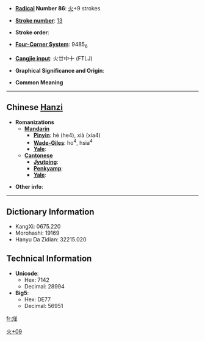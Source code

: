 * '''[[Wiktionary:Chinese radical index| Radical]] Number 86''': [[Wiktionary:Chinese radical index 火|火]]+9 strokes

* '''[[Wiktionary:Chinese total strokes index|Stroke number]]''': [[Wiktionary:Chinese total strokes index 13|13]]

* '''Stroke order''': 

* '''[[Wiktionary:Chinese four corner index|Four-Corner System]]''': 9485<sub>6</sub>

* '''[[Wiktionary:Chinese Cangjie index|Cangjie input]]''': 火廿中十 (FTLJ)

* '''Graphical Significance and Origin''': 

* '''Common Meaning'''

----

== Chinese [[Hanzi]] ==

* '''Romanizations'''
** '''[[Mandarin]]'''
*** '''[[Pinyin]]''': hè (he4), xià (xia4)
*** '''[[Wade-Giles]]''': ho<sup>4</sup>, hsia<sup>4</sup>
*** '''[[Yale]]''': 
** '''[[Cantonese]]'''
*** '''[[Jyutping]]''':
*** '''[[Penkyamp]]''': 
*** '''[[Yale]]''': 

* '''Other info''': 

----

== Dictionary Information ==

* KangXi: 0675.220
* Morohashi: 19169
* Hanyu Da Zidian: 32215.020

== Technical Information ==

* '''Unicode''':
** Hex: 7142
** Decimal: 28994
* '''Big5''':
** Hex: DE77
** Decimal: 56951

[[Category:CJKV Character articles lacking a common meaning|火+09]]

[[fr:煂]]